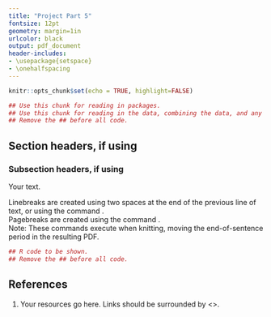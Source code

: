 ```yaml
---
title: "Project Part 5" 
fontsize: 12pt
geometry: margin=1in
urlcolor: black
output: pdf_document
header-includes:
- \usepackage{setspace}
- \onehalfspacing
---
```


```r
knitr::opts_chunk$set(echo = TRUE, highlight=FALSE)
```

```r
## Use this chunk for reading in packages.
## Use this chunk for reading in the data, combining the data, and any other major data cleaning that is not relevant to show.
## Remove the ## before all code.
```

## Section headers, if using   
### Subsection headers, if using
Your text.

Linebreaks are created using two spaces at the end of the previous line of text, or using the command \newline.  
Pagebreaks are created using the command \newpage.  
Note: These commands execute when knitting, moving the end-of-sentence period in the resulting PDF.

```r
## R code to be shown. 
## Remove the ## before all code.
```


## References
1. Your resources go here. Links should be surrounded by <>.
